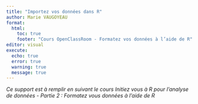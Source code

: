 ```yaml
---
title: "Importez vos données dans R"
author: Marie VAUGOYEAU
format:
  html:
    toc: true
    footer: "Cours OpenClassRoom - Formatez vos données à l’aide de R"
editor: visual
execute:
  echo: true
  error: true
  warning: true
  message: true
---
```


*Ce support est à remplir en suivant le cours Initiez vous à R pour l'analyse de données - Partie 2 : Formatez vous données à l'aide de R*

# 
